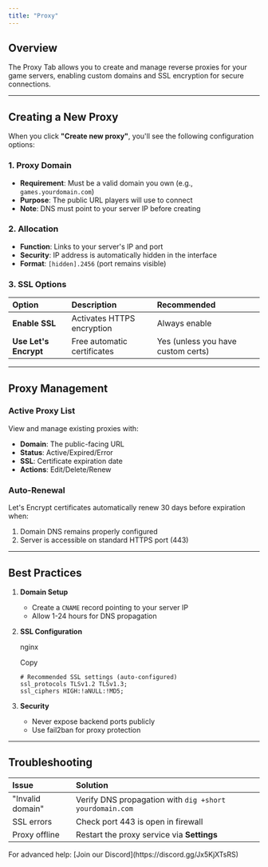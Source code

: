 ```yaml
---
title: "Proxy"
---
```


## **Overview**

The Proxy Tab allows you to create and manage reverse proxies for your game servers, enabling custom domains and SSL encryption for secure connections.

---

## **Creating a New Proxy**

When you click **"Create new proxy"**, you'll see the following configuration options:

### **1. Proxy Domain**

- **Requirement**: Must be a valid domain you own (e.g., `games.yourdomain.com`)
- **Purpose**: The public URL players will use to connect
- **Note**: DNS must point to your server IP before creating

### **2. Allocation**

- **Function**: Links to your server's IP and port
- **Security**: IP address is automatically hidden in the interface
- **Format**: `[hidden].2456` (port remains visible)

### **3. SSL Options**

| **Option**            | **Description**             | **Recommended**                    |
| :-------------------- | :-------------------------- | :--------------------------------- |
| **Enable SSL**        | Activates HTTPS encryption  | Always enable                      |
| **Use Let's Encrypt** | Free automatic certificates | Yes (unless you have custom certs) |

---

## **Proxy Management**

### **Active Proxy List**

View and manage existing proxies with:

- **Domain**: The public-facing URL
- **Status**: Active/Expired/Error
- **SSL**: Certificate expiration date
- **Actions**: Edit/Delete/Renew

### **Auto-Renewal**

Let's Encrypt certificates automatically renew 30 days before expiration when:

1. Domain DNS remains properly configured
2. Server is accessible on standard HTTPS port (443)

---

## **Best Practices**

1. **Domain Setup**
   - Create a `CNAME` record pointing to your server IP
   - Allow 1-24 hours for DNS propagation
2. **SSL Configuration**

   nginx

   Copy

   ```
   # Recommended SSL settings (auto-configured)
   ssl_protocols TLSv1.2 TLSv1.3;
   ssl_ciphers HIGH:!aNULL:!MD5;
   ```
3. **Security**
   - Never expose backend ports publicly
   - Use fail2ban for proxy protection

---

## **Troubleshooting**

| **Issue**        | **Solution**                                            |
| :--------------- | :------------------------------------------------------ |
| "Invalid domain" | Verify DNS propagation with `dig +short yourdomain.com` |
| SSL errors       | Check port 443 is open in firewall                      |
| Proxy offline    | Restart the proxy service via **Settings**              |

<Info>
  For advanced help: [Join our Discord](https://discord.gg/Jx5KjXTsRS)
</Info>